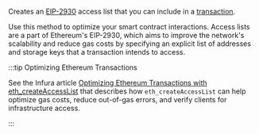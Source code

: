 Creates an [EIP-2930](https://eips.ethereum.org/EIPS/eip-2930) access list that you can include in a [transaction](../ethereum/concepts/transaction-types.md).

Use this method to optimize your smart contract interactions. Access lists are a part of Ethereum's EIP-2930, which aims to improve the network's scalability and reduce gas costs by specifying an explicit list of addresses and storage keys that a transaction intends to access.

:::tip Optimizing Ethereum Transactions

See the Infura article [Optimizing Ethereum Transactions with eth_createAccessList](https://blog.infura.io/post/optimizing-ethereum-transactions-with-eth_createaccesslist) that describes how `eth_createAccessList` can help optimize gas costs, reduce out-of-gas errors, and verify clients for infrastructure access.

:::

